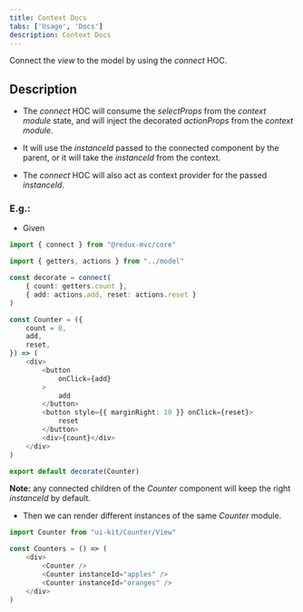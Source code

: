 ```yaml
---
title: Context Docs
tabs: ['Usage', 'Docs']
description: Context Docs
---
```


<PageDescription>

Connect the *view* to the model by using the *connect* HOC. 

</PageDescription>

## Description

  - The *connect* HOC will consume the *selectProps* from the *context module* state, and will inject the decorated *actionProps* from the *context module*.

  - It will use the *instanceId* passed to the connected component by the parent, or it will 
  take the *instanceId* from the context.

  - The *connect* HOC will also act as context provider for the passed *instanceId*.


### E.g.:
  - Given

  ```ts
  import { connect } from "@redux-mvc/core"

  import { getters, actions } from "../model"

  const decorate = connect(
      { count: getters.count },
      { add: actions.add, reset: actions.reset }
  )

  const Counter = ({
      count = 0,
      add,
      reset,
  }) => (
      <div>
          <button
              onClick={add}
          >
              add
          </button>
          <button style={{ marginRight: 10 }} onClick={reset}>
              reset
          </button>
          <div>{count}</div>
      </div>
  )

  export default decorate(Counter)
  ```
  
  **Note:** any connected children of the *Counter* component will keep the right *instanceId* by default.

  - Then we can render different instances of the same *Counter* module.

  ```ts
  import Counter from "ui-kit/Counter/View"

  const Counters = () => (
      <div>
          <Counter />
          <Counter instanceId="apples" />
          <Counter instanceId="oranges" />
      </div>
  )
  ```
